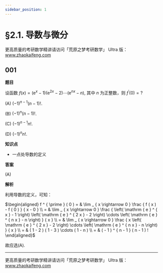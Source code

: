 ```yaml
---
sidebar_position: 1
---
```



# §2.1. 导数与微分

<span className={style1.ZHAOKAIFENGurl}>更高质量的考研数学精讲请访问「荒原之梦考研数学」 Ultra 版：www.zhaokaifeng.com</span>

## 001

**题目**

设函数 $f ( x ) = \left( \mathrm { e } ^ { x } - 1 \right) \left( \mathrm { e } ^ { 2 x } - 2 \right) \cdots \left( \mathrm { e } ^ { n x } - n \right) ,$ 其中 $n$ 为正整数，则 $f ^ { \prime } ( 0 ) = ?$

(A) $( - 1 ) ^ { n - 1 } ( n - 1 ) !$.

(B) $( - 1 ) ^ { n } ( n - 1 ) !$.

(C) $( - 1 ) ^ { n - 1 } n !$.

(D) $( - 1 ) ^ { n } n !$.

**知识点**

- 一点处导数的定义

**答案**

(A)

**解析**

利用导数的定义，可知：

$\begin{aligned} f ^ { \prime } ( 0 ) = & \lim _ { x \rightarrow 0 } \frac { f ( x ) - f ( 0 ) } { x - 0 } \\
= & \lim _ { x \rightarrow 0 } \frac { \left( \mathrm { e } ^ { x } - 1 \right) \left( \mathrm { e } ^ { 2 x } - 2 \right) \cdots \left( \mathrm { e } ^ { n x } - n \right) } { x } \\
= & \lim _ { x \rightarrow 0 } \frac { x \left( \mathrm { e } ^ { 2 x } - 2 \right) \cdots \left( \mathrm { e } ^ { n x } - n \right) } { x } \\
= & ( 1 - 2 ) ( 1 - 3 ) \cdots ( 1 - n ) \\
= & ( - 1 ) ^ { n - 1 } ( n - 1 ) ! \end{aligned}$

故应选(A). 

---

<span className={style1.ZHAOKAIFENGurl}>更高质量的考研数学精讲请访问「荒原之梦考研数学」 Ultra 版：www.zhaokaifeng.com</span>
